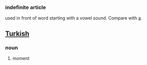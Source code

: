 ===indefinite article===

used in front of word starting with a vowel sound. Compare with [[a]].

==[[Turkish]]==

===noun===

#moment